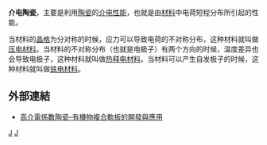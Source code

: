 {{Unreferenced|time=2021-06-08T03:46:56+00:00}}
'''介电陶瓷'''，主要是利用[[陶瓷|陶瓷]]的[[介电性能|介电性能]]，也就是由[[材料|材料]]中电荷短程分布所引起的性能。

当材料的[[晶格|晶格]]为分对称的时候，应力可以导致电荷的不对称分布，这种材料就叫做[[压电材料|压电材料]]。当材料的不对称分布（也就是电极子）有两个方向的时候，温度差异也会导致电极子，这种材料就叫做[[热释电材料|热释电材料]]。当材料可以产生自发极子的时候，这种材料就叫做[[铁电性|铁电材料]]。

==外部連結==
*[https://scitechvista.nat.gov.tw/zh-tw/articles/c/2/1/10/4/1979.htm 高介電係數陶瓷–有機物複合軟板的開發與應用]{{Wayback|url=https://scitechvista.nat.gov.tw/zh-tw/articles/c/2/1/10/4/1979.htm |date=20190724130244 }}

{{物理小作品}}
[[Category:陶瓷材料|J]]
[[Category:電學|J]]
